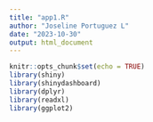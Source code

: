 ```yaml
---
title: "app1.R"
author: "Joseline Portuguez L"
date: "2023-10-30"
output: html_document
---
```


```r
knitr::opts_chunk$set(echo = TRUE)
library(shiny)
library(shinydashboard)
library(dplyr)
library(readxl)
library(ggplot2)
```

```r

```


